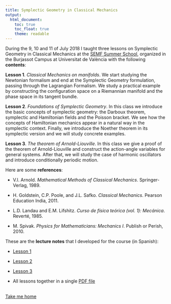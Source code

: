 ```yaml
---
title: Symplectic Geometry in Classical Mechanics
output:
  html_document: 
    toc: true
    toc_float: true
    theme: readable
---
```


During the 9, 10 and 11 of July 2018 I taught three lessons on Symplectic Geometry in Classical Mechanics at the [SEMF Summer School](http://www.semf.org.es/escueladeverano/), organized in the Burjassot Campus at Universitat de València with the following **contents**:

**Lesson 1**. *Classical Mechanics on manifolds*. We start studying the Newtonian formalism and end at the Symplectic Geometry formulation, passing through the Lagrangian Formalism. We study a practical example by constructing the configuration space on a Riemannian manifold and the phase space in its tangent bundle.

**Lesson 2**. *Foundations of Symplectic Geometry*. In this class we introduce the basic concepts of symplectic geometry: the Darboux theorem, symplectic and Hamiltonian fields and the Poisson bracket. We see how the concepts of Hamiltonian mechanics appear in a natural way in the symplectic context. Finally, we introduce the Noether theorem in its symplectic version and we will study concrete examples.

**Lesson 3**. *The theorem of Arnold-Liouville*. In this class we give a proof of the theorem of Arnold-Liouville and construct the action-angle variables for general systems. After that, we will study the case of harmonic oscillators and introduce conditionally periodic motion.

Here are some **references**:

+ V.I. Arnold. *Mathematical Methods of Classical Mechanics*. Springer-Verlag, 1989.

+ H. Goldstein, C.P. Poole, and J.L. Safko. *Classical Mechanics*. Pearson Education India, 2011.

+ L.D. Landau and E.M. Lifshitz. *Curso de física teórica (vol. 1): Mecánica*. Reverté, 1985.

+ M. Spivak. *Physics for Mathematicians: Mechanics I*. Publish or Perish, 2010.

These are the **lecture notes** that I developed for the course (in Spanish):

+ [Lesson 1](files/valencia/leccion1.pdf)

+ [Lesson 2](files/valencia/leccion2.pdf)

+ [Lesson 3](files/valencia/leccion3.pdf)

+ All lessons together in a single [PDF file](files/valencia/valencia.pdf)

<br>
[Take me home](https://guillegran.github.io)
